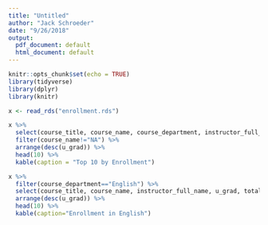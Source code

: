 ```yaml
---
title: "Untitled"
author: "Jack Schroeder"
date: "9/26/2018"
output:
  pdf_document: default
  html_document: default
---
```


```r
knitr::opts_chunk$set(echo = TRUE)
library(tidyverse)
library(dplyr)
library(knitr)
```

```r
x <- read_rds("enrollment.rds")

x %>% 
  select(course_title, course_name, course_department, instructor_full_name, u_grad, total) %>%
  filter(course_name!="NA") %>% 
  arrange(desc(u_grad)) %>% 
  head(10) %>% 
  kable(caption = "Top 10 by Enrollment")
```

```r
x %>% 
  filter(course_department=="English") %>% 
  select(course_title, course_name, instructor_full_name, u_grad, total) %>% 
  arrange(desc(u_grad)) %>% 
  head(10) %>% 
  kable(caption="Enrollment in English")
```

